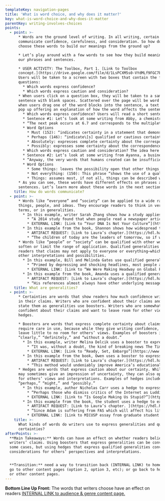 ```yaml
---
templateKey: navigation-pages
title: 'What is word choice, and why does it matter?'
key: what-is-word-choice-and-why-does-it-matter
parentKey: writing-involves-choices
points:
  - point: >-
      * Words are the ground level of writing. In all writing, certain words
      communicate confidence, carefulness, and consideration. So how do writers
      choose these words to build our meanings from the ground up?

      * Let’s play around with a few words to see how they build meaning into
      our phrases and sentences.

      * USER ACTIVITY: The Toolbox, Part 1. [Link to Toolbox
      concept.](https://drive.google.com/file/d/1LsPCXM5s0-VYdMLf9FGC7b9eq2ONpgeI/view)
      Users will be taken to a screen with two boxes that contain the following
      questions:
        * Which words express confidence?
        * Which words express caution and consideration?
      * When users click on a question box, they will be taken to a sample
      sentence with blank spaces. Scattered over the page will be word blocks;
      when users drag one of the word blocks into the sentence, a text box will
      pop up offering an explanation of how the word affects the sentence.
        * Which words express confidence? Users will read a short sentence and then drag one of the word blocks from above into the empty space. Once they do, a short explanation will pop up, telling them the effect that their word has on the sentence, along with an option to read more about it in the book. At the bottom of the screen, users have the option to return to the Toolbox, read more of the student’s work (from which the sample comes), or move on to the next section.
        * Sentence #1: Let’s look at some writing from Abby, a chemistry major. Try moving some of the text blocks into the sentence below to see how they change her writing:
        * “The next peak occurs at 6.7 and corresponds to the multiplet that has an area of three so it \_\_\_\_\_\_\_\_ correspond to Group C and E. (Scientific report by Abby, chemistry major)” ([Link to Laura’s chapter 152](https://hdl.handle.net/2027/fulcrum.10079890/poi.51)).
        * Word Options
          * Must (152): “indicates certainty in a statement that demonstrates knowledge: must intensifies a discipline-specific statement about correspondence between the noted peak and the groups in the study.” In other words, because of the number, Abby is very certain that it connects to Groups C and E. [Click here to learn more.](https://hdl.handle.net/2027/fulcrum.10079890/poi.52)
          * Perhaps (146): “indicate\[s] qualified or cautious certainty” about the peak’s correspondence to Group C and E. [Click here to learn more.](https://hdl.handle.net/2027/fulcrum.10079890/poi.45)
          * Absolutely: expresses complete certainty about the correspondence between the peak and Groups C and E. [Click here to learn more.](https://hdl.handle.net/2027/fulcrum.10079890/poi.44)
          * Possibly: expresses some certainty about the correspondence between the peak and Groups C and E. [Click here to learn more.](https://hdl.handle.net/2027/fulcrum.10079890/poi.44)
        * Which words express caution and consideration? The idea here is the same: pull a word block into the empty space of a sample sentence and read what effect the word has. At the bottom of the screen, users have the option to return to the Toolbox, read more of the student’s work, or move on to the next section.
        * Sentence #2: Let’s look at some writing from Ayanna, a business major. Try moving the text blocks into the sentence below to see how they change the writing:
        * “Anyway, the very words that humans created can be insufficient to describe this meaning. \_\_\_\_\_\_\_\_ can be described with words. (Reflective essay by Ayanna, business major)” (150)
        * Word Options
          * Some things: leaves the possibility open that other things cannot be described with words. [Click here to learn more.](https://hdl.handle.net/2027/fulcrum.10079890/poi.44)
          * Not everything: (150): This phrase “shows the use of a qualified generalization that explicitly counters a potential generalization.” In other words, Ayanna indicates that words cannot account for every single meaning. [Click here to learn more.](https://hdl.handle.net/2027/fulcrum.10079890/poi.49)
          * Things: assumes most, if not all, things can be described with words. [Click here to learn more.](https://hdl.handle.net/2027/fulcrum.10079890/poi.44)
      * As you can see, these words have different effects on phrases and
      sentences. Let’s learn more about these words in the next section.
    title: How do words communicate?
  - point: >-
      * Words like “everyone” and “society” can be applied to a wide range of
      things, people, and ideas. They encourage readers to think in very general
      terms, or in generalities. 
        * In this example, writer Sarah Zhang shows how a study applies broadly to people’s perception of race.
          * “A 2014 study found that when people read a newspaper article about genetic-ancestry tests, their beliefs in racial differences increased.”
          * EXTERNAL LINK: [Link to “Your DNA Is Not Your Culture”](https://www.theatlantic.com/science/archive/2018/09/your-dna-is-not-your-culture/571150/)
        * In this example from the book, Shannon shows how widespread the effect of teaching is on children and society.
          * ARTIFACT REQUEST: [Link to Laura’s chapter.](https://hdl.handle.net/2027/fulcrum.10079890/poi.47) [Link to Shannon’s DSP.](https://umich.box.com/s/a84mklxotpvb49nm5gjafkiaamborbwb)
          * “The children of today are the leaders of tomorrow, so if we do not put great significance on the way in which teachers are chosen, children will be deprived of an effective education and won’t be able to handle society’s money” (149).
      * Words like “people” or “society” can be qualified with other words to
      soften or limit the range of application. Qualified generalities show
      readers that claims may not apply to everyone or everything—which invites
      other interpretations and possibilities.
        * In this example, Bill and Melinda Gates use qualified generalities to show a difference in people’s perceptions of poverty.
          * “Primed by depressing and shocking headlines, most people assume that poverty has increased. Some people say it has held steady.”
          * EXTERNAL LINK: [Link to “We Were Making Headway on Global Poverty. What’s About to Change?”](https://www.nytimes.com/2018/09/22/opinion/sunday/bill-gates-melinda-gates-global-poverty.html)
        * In this example from the book, Amanda uses a qualified generality to show that while Milton’s references tend to have “other underlying messages,” there are other contexts in which they may not.
          * ARTIFACT REQUEST: [Link to Laura’s chapter.](https://hdl.handle.net/2027/fulcrum.10079890/poi.50) [Link to Amanda’s research paper.](https://umich.app.box.com/file/313619967561)
          * “His references almost always have other underlying messages that a typical scholar of today must search for more deeply, but at the time were usually well known within the intellectual sphere. Images involving religion or classical mythology do not necessarily agree in today’s world, but they worked well for Milton to address multiple perspectives that his audience could comprehend no matter what they believed in” (152).
    title: What are generalities?
  - point: >-
      * Certainties are words that show readers how much confidence writers have
      in their claims. Writers who are confident about their claims and want to
      state them as generalities use boosters. Writers who are somewhat
      confident about their claims and want to leave room for other views use
      hedges.

      * Boosters are words that express complete certainty about claims. They
      require care in use, because while they give writing confidence, they can
      leave little to no room for others’ views. Examples of boosters include
      “clearly,” “definitely,” and “without a doubt.”
        * In this example, writer Melina Delcik uses a booster to express certainty about the value of a news story.
          * “It was, without a doubt, the kind of breaking news The Times considers important to delve into quickly and thoroughly”
          * EXTERNAL LINK: [Link to “Ready, Set, Embargo”](https://www.nytimes.com/2018/08/11/insider/embargoes-reporting.html)
        * In this example from the book, Owen uses a booster to expresses confidence about how to improve teaching in the United States.
          * ARTIFACT REQUEST: [Link to Laura’s chapter.](https://hdl.handle.net/2027/fulcrum.10079890/poi.48) [Link to Owen’s DSP.](https://umich.box.com/s/pe7vvyff75o9876do3zkandhxubr85eq)
          * “This method would undeniably improve America’s educational system by replacing the bottom six to ten percent of public-school teachers that currently hinder it” (149).
      * Hedges are words that express caution about our certainty. While hedges
      may sometimes give an impression of uncertainty, they can also open space
      for others’ views and interpretations. Examples of hedges include
      “perhaps,” “might,” and “possibly.”
        * In this example, author Nicholas Carr uses a hedge to express the possibility that critics who think the Internet is ruining us are right.
          * “Perhaps those who dismiss critics of the Internet as Luddites or nostalgists will be proved correct, and from our hyperactive, data-stoked minds will spring a golden age of intellectual discovery and universal wisdom.”
          * EXTERNAL LINK: [Link to “Is Google Making Us Stupid?”](https://www.theatlantic.com/magazine/archive/2008/07/is-google-making-us-stupid/306868/)
        * In this example from the book, the student uses a hedge to express doubt about Adam’s ability to achieve autonomy in the same way as other children.
          * ARTIFACT REQUEST: [Link to Laura’s chapter. ](https://hdl.handle.net/2027/fulcrum.10079890/poi.46)
          * “Since Adam is suffering from FAS which will affect his life in every domain in significant ways, it will be unlikely that he will be able to achieve or will be expected by others to achieve autonomy as much as other children” (146-47).
          * EXTERNAL LINK: [Link to MICUSP essay from graduate student in psychology.](http://micusp.elicorpora.info/search/view/?pid=PSY.G2.10.2&q=%22since%20adam%22&include_all=off)
    title: >-
      What kinds of words do writers use to express generalities and qualified
      certainties?
afterPoints: >-
  **Main Takeaways:** Words can have an effect on whether readers believe
  writers’ claims. Using boosters that express generalities can be convincing in
  some cases, but using hedges that express qualified generalities conveys more
  considerations for others’ perspectives and interpretations.


  **Transition:** need a way to transition back (INTERNAL LINK) to home page; or
  go to other content pages (option 2, option 3, etc); or go back to home page;
  or other content pages.
---
```

**Bottom Line Up Front:** The words that writers choose have an effect on readers [INTERNAL LINK to audience & genre content page.](https://docs.google.com/document/d/1fwZKewtti8g7JRLXN1FdBxM6mPRvnTN-hwpPjPlpgYo/edit#)

